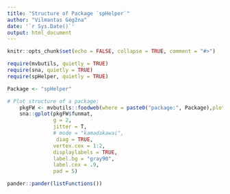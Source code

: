 ```yaml
---
title: "Structure of Package `spHelper`"
author: "Vilmantas Gėgžna"
date: '`r Sys.Date()`'
output: html_document
---
```


```r
knitr::opts_chunk$set(echo = FALSE, collapse = TRUE, comment = "#>")

require(mvbutils, quietly = TRUE)
require(sna, quietly = TRUE)
require(spHelper, quietly = TRUE)
```

```r
Package <- "spHelper"

# Plot structure of a package:
    pkgFW <- mvbutils::foodweb(where = paste0("package:", Package),plotting = F)
    sna::gplot(pkgFW$funmat,
               g = 2,
               jitter = T,
               # mode = "kamadakawai",
                diag = TRUE,
               vertex.cex = 1:2,
               displaylabels = TRUE,
               label.bg = "gray90",
               label.cex = .9,
               pad = 5)
```    
```r
pander::pander(listFunctions())
```





